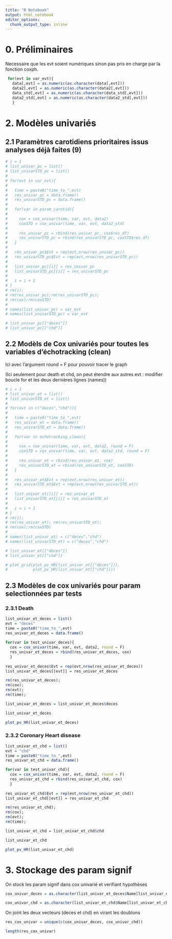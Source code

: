 ```yaml
---
title: "R Notebook"
output: html_notebook
editor_options: 
  chunk_output_type: inline
---
```


# 0. Préliminaires

Necessaire que les evt soient numériques sinon pas pris en charge par la fonction coxph.

```r
 for(evt in var_evt){
   data[,evt] = as.numeric(as.character(data[,evt]))
   data2[,evt] = as.numeric(as.character(data2[,evt]))
   data_std[,evt] = as.numeric(as.character(data_std[,evt]))
   data2_std[,evt] = as.numeric(as.character(data2_std[,evt]))
   }
```

# 2. Modèles univariés

## 2.1 Paramètres carotidiens prioritaires issus analyses déjà faites (9)


```r
# i = 1
# list_univar_pc = list()
# list_univarSTD_pc = list()
# 
# for(evt in var_evt){
#   
#   time = paste0("time_to_",evt)
#   res_univar_pc = data.frame()
#   res_univarSTD_pc = data.frame()
#   
#   for(var in param_carotid){
#     
#     cox = cox_univar(time, var, evt, data2)
#     coxSTD = cox_univar(time, var, evt, data2_std)
#     
#     res_univar_pc = rbind(res_univar_pc, cox$res_df)
#     res_univarSTD_pc = rbind(res_univarSTD_pc, coxSTD$res_df)
#   }
#   
#   res_univar_pc$Evt = rep(evt,nrow(res_univar_pc))
#   res_univarSTD_pc$Evt = rep(evt,nrow(res_univarSTD_pc))
#   
#   list_univar_pc[[i]] = res_univar_pc
#   list_univarSTD_pc[[i]] = res_univarSTD_pc
#   
#   i = i + 1
# }
# rm(i);
# rm(res_univar_pc);rm(res_univarSTD_pc);
# rm(cox);rm(coxSTD)
# 
# names(list_univar_pc) = var_evt
# names(list_univarSTD_pc) = var_evt
```


```r
# list_univar_pc[["deces"]]
# list_univar_pc[["chd"]]
```


## 2.2 Modèls de Cox univariés pour toutes les variables d'échotracking (clean)

Ici avec l'argument round = F pour pouvoir tracer le graph

(Ici seulement pour death et chd, on peut étendre aux autres evt : modifier boucle for et les deux dernières lignes (names))
```r
# i = 1
# list_univar_et = list()
# list_univarSTD_et = list()
# 
# for(evt in c("deces","chd")){
#   
#   time = paste0("time_to_",evt)
#   res_univar_et = data.frame()
#   res_univarSTD_et = data.frame()
#   
#   for(var in echotracking_clean){
#     
#     cox = cox_univar(time, var, evt, data2, round = F)
#     coxSTD = cox_univar(time, var, evt, data2_std, round = F)
#     
#     res_univar_et = rbind(res_univar_et, cox)
#     res_univarSTD_et = rbind(res_univarSTD_et, coxSTD)
#   }
#   
#   res_univar_et$Evt = rep(evt,nrow(res_univar_et))
#   res_univarSTD_et$Evt = rep(evt,nrow(res_univarSTD_et))
#   
#   list_univar_et[[i]] = res_univar_et
#   list_univarSTD_et[[i]] = res_univarSTD_et
#   
#   i = i + 1
# }
# rm(i);
# rm(res_univar_et); rm(res_univarSTD_et);
# rm(cox);rm(coxSTD)
# 
# names(list_univar_et) = c("deces","chd")
# names(list_univarSTD_et) = c("deces","chd")
```

```r
# list_univar_et[["deces"]]
# list_univar_et[["chd"]]
```
```r
# plot_grid(plot_pv_HR(list_univar_et[["deces"]]),
#           plot_pv_HR(list_univar_et[["chd"]]))
```

## 2.3 Modèles de cox univariés pour param selectionnées par tests

### 2.3.1 Death

```r
list_univar_et_deces = list()
evt = "deces"
time = paste0("time_to_",evt)
res_univar_et_deces = data.frame()
  
for(var in test_univar_deces){
  cox = cox_univar(time, var, evt, data2, round = F)
  res_univar_et_deces = rbind(res_univar_et_deces, cox)
  }
  
res_univar_et_deces$Evt = rep(evt,nrow(res_univar_et_deces))
list_univar_et_deces[[evt]] = res_univar_et_deces

rm(res_univar_et_deces);
rm(cox);
rm(evt);
rm(time);

list_univar_et_deces = list_univar_et_deces$deces
```
```r
list_univar_et_deces
```

```r
plot_pv_HR(list_univar_et_deces)
```



### 2.3.2 Coronary Heart disease

```r
list_univar_et_chd = list()
evt = "chd"
time = paste0("time_to_",evt)
res_univar_et_chd = data.frame()

for(var in test_univar_chd){
  cox = cox_univar(time, var, evt, data2, round = F)
  res_univar_et_chd = rbind(res_univar_et_chd, cox)
  }
  
res_univar_et_chd$Evt = rep(evt,nrow(res_univar_et_chd))
list_univar_et_chd[[evt]] = res_univar_et_chd

rm(res_univar_et_chd);
rm(cox);
rm(evt);
rm(time);

list_univar_et_chd = list_univar_et_chd$chd
```

```r
list_univar_et_chd
```
```r
plot_pv_HR(list_univar_et_chd)
```



# 3. Stockage des param signif

On stock les param signif dans cox univarié et verifiant hypothèses
```r
cox_univar_deces = as.character(list_univar_et_deces$Name[list_univar_et_deces$pv_signif == 1 & list_univar_et_deces$Hyp.Prop.verif == 1])

cox_univar_chd = as.character(list_univar_et_chd$Name[list_univar_et_chd$pv_signif == 1 & list_univar_et_chd$Hyp.Prop.verif == 1])
```

On joint les deux vecteurs (deces et chd) en virant les doublons

```r
res_cox_univar = unique(c(cox_univar_deces, cox_univar_chd))
```

```r
length(res_cox_univar)
```





